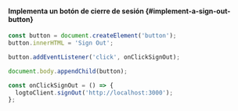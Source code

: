 
<SignOutNote />

#### Implementa un botón de cierre de sesión \{#implement-a-sign-out-button}

```js
const button = document.createElement('button');
button.innerHTML = 'Sign Out';

button.addEventListener('click', onClickSignOut);

document.body.appendChild(button);

const onClickSignOut = () => {
  logtoClient.signOut('http://localhost:3000');
};
```
